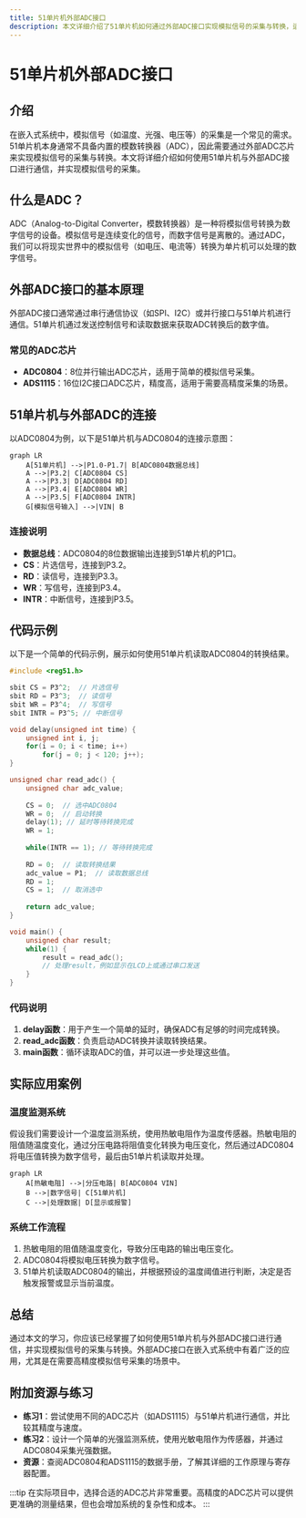 ```yaml
---
title: 51单片机外部ADC接口
description: 本文详细介绍了51单片机如何通过外部ADC接口实现模拟信号的采集与转换，适合初学者学习。
---
```


# 51单片机外部ADC接口

## 介绍

在嵌入式系统中，模拟信号（如温度、光强、电压等）的采集是一个常见的需求。51单片机本身通常不具备内置的模数转换器（ADC），因此需要通过外部ADC芯片来实现模拟信号的采集与转换。本文将详细介绍如何使用51单片机与外部ADC接口进行通信，并实现模拟信号的采集。

## 什么是ADC？

ADC（Analog-to-Digital Converter，模数转换器）是一种将模拟信号转换为数字信号的设备。模拟信号是连续变化的信号，而数字信号是离散的。通过ADC，我们可以将现实世界中的模拟信号（如电压、电流等）转换为单片机可以处理的数字信号。

## 外部ADC接口的基本原理

外部ADC接口通常通过串行通信协议（如SPI、I2C）或并行接口与51单片机进行通信。51单片机通过发送控制信号和读取数据来获取ADC转换后的数字值。

### 常见的ADC芯片

- **ADC0804**：8位并行输出ADC芯片，适用于简单的模拟信号采集。
- **ADS1115**：16位I2C接口ADC芯片，精度高，适用于需要高精度采集的场景。

## 51单片机与外部ADC的连接

以ADC0804为例，以下是51单片机与ADC0804的连接示意图：

```mermaid
graph LR
    A[51单片机] -->|P1.0-P1.7| B[ADC0804数据总线]
    A -->|P3.2| C[ADC0804 CS]
    A -->|P3.3| D[ADC0804 RD]
    A -->|P3.4| E[ADC0804 WR]
    A -->|P3.5| F[ADC0804 INTR]
    G[模拟信号输入] -->|VIN| B
```

### 连接说明

- **数据总线**：ADC0804的8位数据输出连接到51单片机的P1口。
- **CS**：片选信号，连接到P3.2。
- **RD**：读信号，连接到P3.3。
- **WR**：写信号，连接到P3.4。
- **INTR**：中断信号，连接到P3.5。

## 代码示例

以下是一个简单的代码示例，展示如何使用51单片机读取ADC0804的转换结果。

```c
#include <reg51.h>

sbit CS = P3^2;  // 片选信号
sbit RD = P3^3;  // 读信号
sbit WR = P3^4;  // 写信号
sbit INTR = P3^5; // 中断信号

void delay(unsigned int time) {
    unsigned int i, j;
    for(i = 0; i < time; i++)
        for(j = 0; j < 120; j++);
}

unsigned char read_adc() {
    unsigned char adc_value;
    
    CS = 0;  // 选中ADC0804
    WR = 0;  // 启动转换
    delay(1); // 延时等待转换完成
    WR = 1;
    
    while(INTR == 1); // 等待转换完成
    
    RD = 0;  // 读取转换结果
    adc_value = P1;  // 读取数据总线
    RD = 1;
    CS = 1;  // 取消选中
    
    return adc_value;
}

void main() {
    unsigned char result;
    while(1) {
        result = read_adc();
        // 处理result，例如显示在LCD上或通过串口发送
    }
}
```

### 代码说明

1. **delay函数**：用于产生一个简单的延时，确保ADC有足够的时间完成转换。
2. **read_adc函数**：负责启动ADC转换并读取转换结果。
3. **main函数**：循环读取ADC的值，并可以进一步处理这些值。

## 实际应用案例

### 温度监测系统

假设我们需要设计一个温度监测系统，使用热敏电阻作为温度传感器。热敏电阻的阻值随温度变化，通过分压电路将阻值变化转换为电压变化，然后通过ADC0804将电压值转换为数字信号，最后由51单片机读取并处理。

```mermaid
graph LR
    A[热敏电阻] -->|分压电路| B[ADC0804 VIN]
    B -->|数字信号| C[51单片机]
    C -->|处理数据| D[显示或报警]
```

### 系统工作流程

1. 热敏电阻的阻值随温度变化，导致分压电路的输出电压变化。
2. ADC0804将模拟电压转换为数字信号。
3. 51单片机读取ADC0804的输出，并根据预设的温度阈值进行判断，决定是否触发报警或显示当前温度。

## 总结

通过本文的学习，你应该已经掌握了如何使用51单片机与外部ADC接口进行通信，并实现模拟信号的采集与转换。外部ADC接口在嵌入式系统中有着广泛的应用，尤其是在需要高精度模拟信号采集的场景中。

## 附加资源与练习

- **练习1**：尝试使用不同的ADC芯片（如ADS1115）与51单片机进行通信，并比较其精度与速度。
- **练习2**：设计一个简单的光强监测系统，使用光敏电阻作为传感器，并通过ADC0804采集光强数据。
- **资源**：查阅ADC0804和ADS1115的数据手册，了解其详细的工作原理与寄存器配置。

:::tip
在实际项目中，选择合适的ADC芯片非常重要。高精度的ADC芯片可以提供更准确的测量结果，但也会增加系统的复杂性和成本。
:::